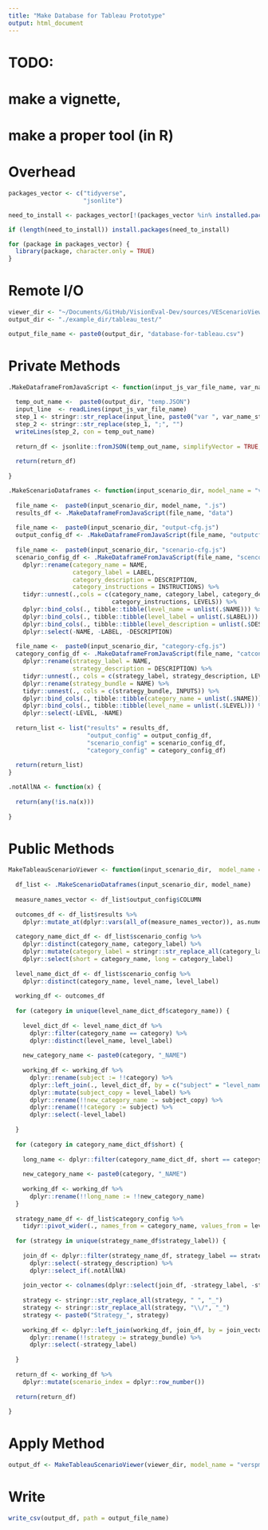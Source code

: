 ```yaml
---
title: "Make Database for Tableau Prototype"
output: html_document
---
```


# TODO: 
# make a vignette, 
# make a proper tool (in R)

# Overhead
```r
packages_vector <- c("tidyverse",
                     "jsonlite")

need_to_install <- packages_vector[!(packages_vector %in% installed.packages()[,"Package"])]

if (length(need_to_install)) install.packages(need_to_install)

for (package in packages_vector) {
  library(package, character.only = TRUE)
}

```

# Remote I/O
```r
viewer_dir <- "~/Documents/GitHub/VisionEval-Dev/sources/VEScenarioViewer/data/VERSPM/"
output_dir <- "./example_dir/tableau_test/"

output_file_name <- paste0(output_dir, "database-for-tableau.csv")
```

# Private Methods
```r
.MakeDataframeFromJavaScript <- function(input_js_var_file_name, var_name_string) {
  
  temp_out_name <-  paste0(output_dir, "temp.JSON")
  input_line  <- readLines(input_js_var_file_name)
  step_1 <- stringr::str_replace(input_line, paste0("var ", var_name_string, " ="), "")
  step_2 <- stringr::str_replace(step_1, ";", "")
  writeLines(step_2, con = temp_out_name)
  
  return_df <- jsonlite::fromJSON(temp_out_name, simplifyVector = TRUE, flatten = TRUE)
  
  return(return_df)
  
}

.MakeScenarioDataframes <- function(input_scenario_dir, model_name = "verspm") {
  
  file_name <-  paste0(input_scenario_dir, model_name, ".js")
  results_df <- .MakeDataframeFromJavaScript(file_name, "data") 
  
  file_name <-  paste0(input_scenario_dir, "output-cfg.js")
  output_config_df <- .MakeDataframeFromJavaScript(file_name, "outputcfg") 
  
  file_name <-  paste0(input_scenario_dir, "scenario-cfg.js")
  scenario_config_df <- .MakeDataframeFromJavaScript(file_name, "scenconfig") %>%
    dplyr::rename(category_name = NAME, 
                  category_label = LABEL, 
                  category_description = DESCRIPTION,
                  category_instructions = INSTRUCTIONS) %>%
    tidyr::unnest(.,cols = c(category_name, category_label, category_description, 
                             category_instructions, LEVELS)) %>%
    dplyr::bind_cols(., tibble::tibble(level_name = unlist(.$NAME))) %>%
    dplyr::bind_cols(., tibble::tibble(level_label = unlist(.$LABEL))) %>%
    dplyr::bind_cols(., tibble::tibble(level_description = unlist(.$DESCRIPTION))) %>%
    dplyr::select(-NAME, -LABEL, -DESCRIPTION) 
  
  file_name <-  paste0(input_scenario_dir, "category-cfg.js")
  category_config_df <- .MakeDataframeFromJavaScript(file_name, "catconfig") %>%
    dplyr::rename(strategy_label = NAME,
                  strategy_description = DESCRIPTION) %>%
    tidyr::unnest(., cols = c(strategy_label, strategy_description, LEVELS)) %>%
    dplyr::rename(strategy_bundle = NAME) %>%
    tidyr::unnest(., cols = c(strategy_bundle, INPUTS)) %>%
    dplyr::bind_cols(., tibble::tibble(category_name = unlist(.$NAME))) %>%
    dplyr::bind_cols(., tibble::tibble(level_name = unlist(.$LEVEL))) %>%
    dplyr::select(-LEVEL, -NAME)
  
  return_list <- list("results" = results_df,
                      "output_config" = output_config_df,
                      "scenario_config" = scenario_config_df,
                      "category_config" = category_config_df)
  
  return(return_list)
}

.notAllNA <- function(x) {
  
  return(any(!is.na(x)))
  
} 

```

# Public Methods
```r
MakeTableauScenarioViewer <- function(input_scenario_dir,  model_name = "verspm") {
  
  df_list <- .MakeScenarioDataframes(input_scenario_dir, model_name)
  
  measure_names_vector <- df_list$output_config$COLUMN
  
  outcomes_df <- df_list$results %>%
    dplyr::mutate_at(dplyr::vars(all_of(measure_names_vector)), as.numeric)
  
  category_name_dict_df <- df_list$scenario_config %>%
    dplyr::distinct(category_name, category_label) %>%
    dplyr::mutate(category_label = stringr::str_replace_all(category_label, " ", "_")) %>%
    dplyr::select(short = category_name, long = category_label)
  
  level_name_dict_df <- df_list$scenario_config %>%
    dplyr::distinct(category_name, level_name, level_label)
  
  working_df <- outcomes_df
  
  for (category in unique(level_name_dict_df$category_name)) {
    
    level_dict_df <- level_name_dict_df %>%
      dplyr::filter(category_name == category) %>%
      dplyr::distinct(level_name, level_label)
    
    new_category_name <- paste0(category, "_NAME")
    
    working_df <- working_df %>%
      dplyr::rename(subject := !!category) %>%
      dplyr::left_join(., level_dict_df, by = c("subject" = "level_name")) %>%
      dplyr::mutate(subject_copy = level_label) %>%
      dplyr::rename(!!new_category_name := subject_copy) %>%
      dplyr::rename(!!category := subject) %>%
      dplyr::select(-level_label)
    
  }
  
  for (category in category_name_dict_df$short) {
    
    long_name <- dplyr::filter(category_name_dict_df, short == category)$long
    
    new_category_name <- paste0(category, "_NAME")
    
    working_df <- working_df %>%
      dplyr::rename(!!long_name := !!new_category_name) 
  }
    
  strategy_name_df <- df_list$category_config %>%
    tidyr::pivot_wider(., names_from = category_name, values_from = level_name)
  
  for (strategy in unique(strategy_name_df$strategy_label)) {
  
    join_df <- dplyr::filter(strategy_name_df, strategy_label == strategy) %>%
      dplyr::select(-strategy_description) %>%
      dplyr::select_if(.notAllNA)
    
    join_vector <- colnames(dplyr::select(join_df, -strategy_label, -strategy_bundle))
    
    strategy <- stringr::str_replace_all(strategy, " ", "_")
    strategy <- stringr::str_replace_all(strategy, "\\/", "_")
    strategy <- paste0("Strategy_", strategy)
    
    working_df <- dplyr::left_join(working_df, join_df, by = join_vector) %>%
      dplyr::rename(!!strategy := strategy_bundle) %>%
      dplyr::select(-strategy_label)
    
  }
  
  return_df <- working_df %>%
    dplyr::mutate(scenario_index = dplyr::row_number())
  
  return(return_df)
  
}
```

# Apply Method
```r
output_df <- MakeTableauScenarioViewer(viewer_dir, model_name = "verspm")
```


# Write
```r
write_csv(output_df, path = output_file_name)
```

